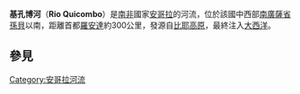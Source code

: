 {{Infobox River
| river_name      = 基孔博河
| origin          = [[比耶高原|比耶高原]]
| mouth           =
| basin_countries = {{flag|Angola}}
| length          =
| elevation       =
| mouth_elevation = 0米
| discharge       =
| watershed       =
}}

'''基孔博河'''（'''Rio Quicombo'''）是[[南部非洲|南非]]國家[[安哥拉|安哥拉]]的河流，位於該國中西部[[南廣薩省|南廣薩省]][[孫貝|孫貝]]以南，距離首都[[羅安達|羅安達]]約300公里，發源自[[比耶高原|比耶高原]]，最終注入[[大西洋|大西洋]]。
==參見==
{{Portal|安哥拉|Flag of Angola.svg}}
{{Angola-stub}}
{{coord|11|26|S|14|00|E|display=title|region:AO_type:river_source:GNS-enwiki}}

{{安哥拉河流}}
{{DEFAULTSORT:Quicombo}}
[[Category:安哥拉河流|Category:安哥拉河流]]